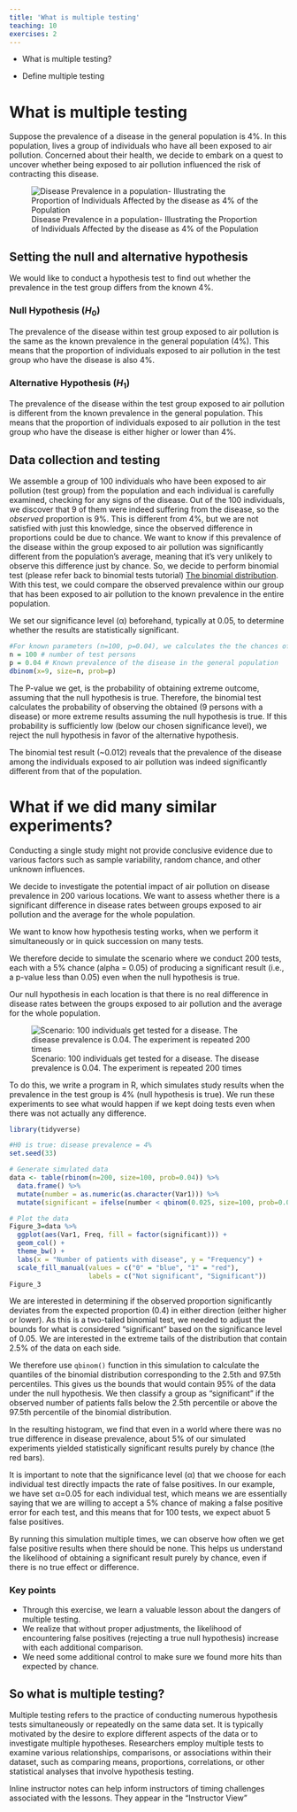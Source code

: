 ```yaml
---
title: 'What is multiple testing'
teaching: 10
exercises: 2
---
```


:::::::::::::::::::::::::::::::::::::: questions 

- What is multiple testing?

::::::::::::::::::::::::::

:::::::::::::::::::::::::::::::::::::::::::::: objectives

- Define multiple testing

::::::::::::::::::::::::::::::::::::::::::::::::

# What is multiple testing

Suppose the prevalence of a disease in the general population is 4%. In this population, lives a group of individuals who have all been exposed to air pollution. Concerned about their health, we decide to embark on a quest to uncover whether being exposed to air pollution influenced the risk of contracting this disease.

![Disease Prevalence in a population- Illustrating the Proportion of Individuals Affected by the disease as 4% of the Population](fig/01-Disease-prevalence.png)

## Setting the null and alternative hypothesis

We would like to conduct a hypothesis test to find out whether the prevalence in the test group differs from the known 4%.

### Null Hypothesis ($H_0$)

The prevalence of the disease within test group exposed to air pollution is the same as the known prevalence in the general population (4%). This means that the proportion of individuals exposed to air pollution in the test group who have the disease is also 4%.

### Alternative Hypothesis ($H_1$)

The prevalence of the disease within the test group exposed to air pollution is different from the known prevalence in the general population. This means that the proportion of individuals exposed to air pollution in the test group who have the disease is either higher or lower than 4%.

## Data collection and testing

We assemble a group of 100  individuals who have been exposed to air pollution (test group) from the population and each individual is carefully examined, checking for any signs of the disease.
Out of the 100 individuals, we discover that 9 of them were indeed suffering from the disease, so the *observed* proportion is 9%. This is different from 4%,
but we are not satisfied with just this knowledge, since the observed difference in proportions could be due to chance. We want to know if this prevalence of the disease within the group exposed to air pollution was significantly different from the population's average, meaning that it's very unlikely to observe this difference just by chance.
So, we decide to perform binomial test (please refer back to binomial tests tutorial) [The binomial distribution]("https://sarahkaspar.github.io/biostatistics-course/03-binomial.html"). With this test, we could compare the observed prevalence within our group that has been exposed to air pollution to the known prevalence in the entire population.

We set our significance level (α) beforehand, typically at 0.05, to determine whether the results are statistically significant.

```r
#For known parameters (n=100, p=0.04), we calculates the the chances of getting the 9 individuals that indeed suffered from the disease. 
n = 100 # number of test persons
p = 0.04 # Known prevalence of the disease in the general population
dbinom(x=9, size=n, prob=p)
```

The P-value we get, is the probability of obtaining extreme outcome, assuming that the null hypothesis is true. Therefore, the binomial test calculates the probability of observing the obtained (9 persons with a disease) or more extreme results assuming the null hypothesis is true. If this probability is sufficiently low (below our chosen significance level), we reject the null hypothesis in favor of the alternative hypothesis.

The binomial test result (~0.012) reveals that the prevalence of the disease among the individuals exposed to air pollution was indeed significantly different from that of the population.

# What if we did many similar experiments?

Conducting a single study might not provide conclusive evidence due to various factors such as sample variability, random chance, and other unknown influences. 

We decide to investigate the potential impact of air pollution on disease prevalence in 200 various locations. We want to assess whether there is a significant difference in disease rates between groups exposed to air pollution and the average for the whole population. 

We want to know how hypothesis testing works, when we perform it simultaneously or in quick succession on many tests.

We therefore decide to simulate the scenario where we conduct 200 tests, each with a 5% chance (alpha = 0.05) of producing a significant result (i.e., a p-value less than 0.05) even when the null hypothesis is true.

Our null hypothesis in each location is that there is no real difference in disease rates between the groups exposed to air pollution and the average for the whole population.

![Scenario: 100 individuals get tested for a disease. The disease prevalence is 0.04. The experiment is repeated 200 times](fig/Scenario_100 individuals get tested for a disease. The disease prevalence is 0.04. The experiment is repeated 200 times.png)

To do this, we write a program in R, which simulates study results when the prevalence in the test group is 4% (null hypothesis is true). We run these experiments to see what would happen if we kept doing tests even when there was not actually any difference. 

```r
library(tidyverse)
```


```r
#H0 is true: disease prevalence = 4%
set.seed(33)

# Generate simulated data
data <- table(rbinom(n=200, size=100, prob=0.04)) %>%
  data.frame() %>%
  mutate(number = as.numeric(as.character(Var1))) %>%
  mutate(significant = ifelse(number < qbinom(0.025, size=100, prob=0.04) | number > qbinom(0.975, size=100, prob=0.04), 1, 0))

# Plot the data
Figure_3=data %>%
  ggplot(aes(Var1, Freq, fill = factor(significant))) +
  geom_col() +
  theme_bw() +
  labs(x = "Number of patients with disease", y = "Frequency") +
  scale_fill_manual(values = c("0" = "blue", "1" = "red"),
                    labels = c("Not significant", "Significant"))
Figure_3

```

We are interested in determining if the observed proportion significantly deviates from the expected proportion (0.4) in either direction (either higher or lower). As this is a two-tailed binomial test, we needed to adjust the bounds for what is considered "significant" based on the significance level of 0.05. We are interested in the extreme tails of the distribution that contain 2.5% of the data on each side.

We therefore use `qbinom()` function in this simulation to calculate the quantiles of the binomial distribution corresponding to the 2.5th and 97.5th percentiles. This gives us the bounds that would contain 95% of the data under the null hypothesis. We then classify a group as "significant" if the observed number of patients falls below the 2.5th percentile or above the 97.5th percentile of the binomial distribution.

In the resulting histogram, we find that even in a world where there was no true difference in disease prevalence, about 5% of our simulated experiments yielded statistically significant results purely by chance (the red bars). 

It is important to note that the significance level (α) that we choose for each individual test directly impacts the rate of false positives. In our example, we have set α=0.05 for each individual test, which means we are essentially saying that we are willing to accept a 5% chance of making a false positive error for each test, and this means that for 100 tests, we expect abuot 5 false positives.

By running this simulation multiple times, we can observe how often we get false positive results when there should be none. This helps us understand the likelihood of obtaining a significant result purely by chance, even if there is no true effect or difference.


### Key points

- Through this exercise, we learn a valuable lesson about the dangers of multiple testing.
- We realize that without proper adjustments, the likelihood of encountering false positives (rejecting a true null hypothesis) increase with each additional comparison.
- We need some additional control to make sure we found more hits than expected by chance.

## So what is multiple testing?

Multiple testing refers to the practice of conducting numerous hypothesis tests simultaneously or repeatedly on the same data set. It is typically motivated by the desire to explore different aspects of the data or to investigate multiple hypotheses. Researchers employ multiple tests to examine various relationships, comparisons, or associations within their dataset, such as comparing means, proportions, correlations, or other statistical analyses that involve hypothesis testing.


:::::::::::::::::::::::::::::::::::::::::::::::::::::::::::::::::::: instructor

Inline instructor notes can help inform instructors of timing challenges
associated with the lessons. They appear in the "Instructor View"

::::::::::::::::::::::::::::::::::::::::::::::::::::::::::::::::::::::::::::::::

